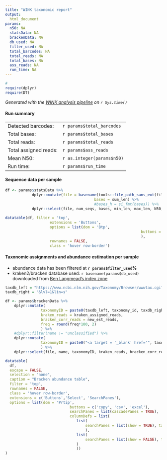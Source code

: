 ```yaml
---
title: "WINK taxonomic report"
output: 
  html_document
params:
  n50: NA
  statsData: NA
  brackenData: NA
  db_used: NA
  filter_used: NA
  total_barcodes: NA
  total_reads: NA
  total_bases: NA
  ass_reads: NA
  run_time: NA
---
```


```r
# 
require(dplyr)
require(DT)
```

<style>
div.blue { background-color:#e6f0ff;}
</style>

*Generated with the [WINK analysis pipeline](https://github.com/angelovangel/wink.git) on `r Sys.time()`*

<div class = "blue">
#### Run summary
</div>

|                |  |
|----------------|--|
| Detected barcodes:    | `r params$total_barcodes` |
| Total bases:          | `r params$total_bases` |
| Total reads:          | `r params$total_reads` |
| Total assigned reads: | `r params$ass_reads` |
| Mean N50:              | `r as.integer(params$n50)` |
| Run time:             | `r params$run_time` |


<div class = "blue">
#### Sequence data per sample
</div>

```r
df <- params$statsData %>% 
			dplyr::mutate(file = basename(tools::file_path_sans_ext(file)),
										bases = sum_len) %>%
										#bases_h = si_fmt(bases)) %>%
			dplyr::select(file, num_seqs, bases, min_len, max_len, N50, Q20_perc)
		
datatable(df, filter = 'top',
					extensions = 'Buttons', 
					options = list(dom = 'Btp', 
															 buttons = c('copy', 'csv', 'excel')
															 ), 
					rownames = FALSE, 
					class = 'hover row-border')

```

<div class = "blue">
#### Taxonomic assignments and abundance estimation per sample

- abundance data has been filtered at **`r params$filter_used`%**
- kraken2/bracken database used: `r basename(params$db_used)` downloaded from [Ben Langmead's index zone](https://benlangmead.github.io/aws-indexes/k2)

</div>

```r

taxdb_left = "https://www.ncbi.nlm.nih.gov/Taxonomy/Browser/wwwtax.cgi?mode=Info&id="
taxdb_right = "&lvl=1&lin=s"

df <- params$brackenData %>%
	dplyr::mutate(
				taxonomyID = paste0(taxdb_left, taxonomy_id, taxdb_right), #two-step mutate to build href
				kraken_reads = kraken_assigned_reads,
				bracken_corr_reads = new_est_reads, 
				freq = round(freq*100, 2)
				) %>% 
	#dplyr::filter(name != "unclassified") %>%
	dplyr::mutate(
				taxonomyID = paste0("<a target = '_blank' href='", taxonomyID, "'>", taxonomy_id, "</a>")
				) %>%
	dplyr::select(file, name, taxonomyID, kraken_reads, bracken_corr_reads, freq)

datatable(
  df,
  escape = FALSE,
  selection = "none",
  caption = "Bracken abundance table",
  filter = 'top', 
  rownames = FALSE, 
  class = 'hover row-border',
  extensions = c('Buttons','Select', 'SearchPanes'),
  options = list(dom = 'Prtip', 
  							 buttons = c('copy', 'csv', 'excel'),
  							 searchPanes = list(cascadePanes = TRUE),
  							 columnDefs = list(
  							 	list(
  							 		searchPanes = list(show = TRUE), targets = 0:1
  							 		),
  							 	list(
  							 		searchPanes = list(show = FALSE), targets = 2:5
  							 	)
  							 	))
)

```

